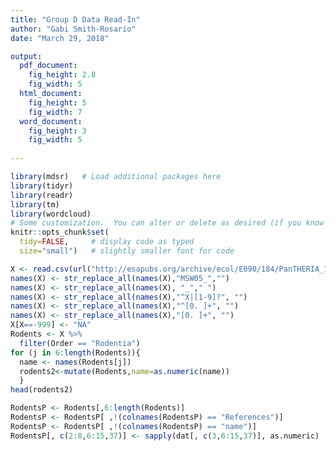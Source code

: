 ```yaml
---
title: "Group D Data Read-In"
author: "Gabi Smith-Rosario"
date: "March 29, 2018"

output:
  pdf_document:
    fig_height: 2.8
    fig_width: 5
  html_document:
    fig_height: 5
    fig_width: 7
  word_document:
    fig_height: 3
    fig_width: 5
    
---
```


```r
library(mdsr)   # Load additional packages here 
library(tidyr)
library(readr)
library(tm)
library(wordcloud)
# Some customization.  You can alter or delete as desired (if you know what you are doing).
knitr::opts_chunk$set(
  tidy=FALSE,     # display code as typed
  size="small")   # slightly smaller font for code
```

```r
X <- read.csv(url("http://esapubs.org/archive/ecol/E090/184/PanTHERIA_1-0_WR05_Aug2008.txt"),  sep="\t")
names(X) <- str_replace_all(names(X),"MSW05_","")
names(X) <- str_replace_all(names(X), "_"," ")
names(X) <- str_replace_all(names(X),"^X|[1-9]?", "")
names(X) <- str_replace_all(names(X),"^[0. ]+", "")
names(X) <- str_replace_all(names(X),"[0. ]+", "")
X[X==-999] <- "NA"
Rodents <- X %>%
  filter(Order == "Rodentia")
for (j in 6:length(Rodents)){
  name <- names(Rodents[j])
  rodents2<-mutate(Rodents,name=as.numeric(name))
  }
head(rodents2)
```


```r
RodentsP <- Rodents[,6:length(Rodents)]
RodentsP <- RodentsP[ ,!(colnames(RodentsP) == "References")]
RodentsP <- RodentsP[ ,!(colnames(RodentsP) == "name")]
RodentsP[, c(2:8,6:15,37)] <- sapply(dat[, c(3,6:15,37)], as.numeric)
```

